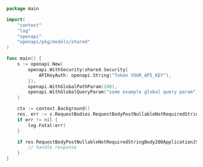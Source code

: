 ```go showLineNumbers copy filename="Request Body Post Nullable Not Required String Body usage example"
package main

import(
	"context"
	"log"
	"openapi"
	"openapi/pkg/models/shared"
)

func main() {
    s := openapi.New(
        openapi.WithSecurity(shared.Security{
            APIKeyAuth: openapi.String("Token YOUR_API_KEY"),
        }),
        openapi.WithGlobalPathParam(100),
        openapi.WithGlobalQueryParam("some example global query param"),
    )

    ctx := context.Background()
    res, err := s.RequestBodies.RequestBodyPostNullableNotRequiredStringBody(ctx, "Carbon")
    if err != nil {
        log.Fatal(err)
    }

    if res.RequestBodyPostNullableNotRequiredStringBody200ApplicationJSONObject != nil {
        // handle response
    }
}
```
